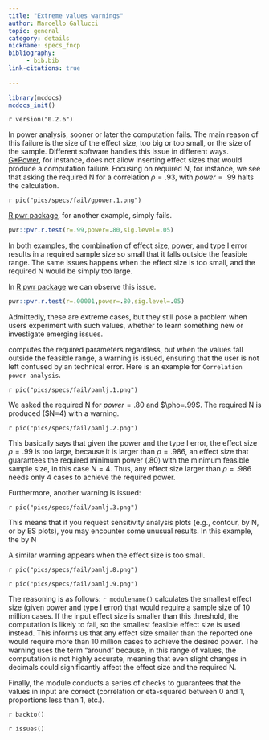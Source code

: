 ```yaml
---
title: "Extreme values warnings"
author: Marcello Gallucci
topic: general
category: details
nickname: specs_fncp
bibliography: 
     - bib.bib
link-citations: true
        
---
```



```r
library(mcdocs)
mcdocs_init()
```


`r version("0.2.6")` 

In power analysis, sooner or later the computation fails. The main reason of this failure is the size of the effect size, too big or too small, or the size of the sample. Different software handles this issue in different ways. [G*Power](https://www.psychologie.hhu.de/arbeitsgruppen/allgemeine-psychologie-und-arbeitspsychologie/gpower), for instance, does not allow inserting effect sizes that would produce a computation failure. Focusing on required N, for instance, we see that asking the required N for a correlation $\rho=.93$, with $power=.99$ halts the calculation.

`r pic("pics/specs/fail/gpower.1.png")`

[R pwr package](https://cran.r-project.org/web/packages/pwr/pwr.pdf), for another example, simply fails.

```r

pwr::pwr.r.test(r=.99,power=.80,sig.level=.05)

```
In both examples, the combination of effect size, power, and type I error results in a required sample size so small that it falls outside the feasible range. The same issues happens when the effect size is too small, and the required N would be simply too large. 

In [R pwr package](https://cran.r-project.org/web/packages/pwr/pwr.pdf) we can observe this issue.

```r

pwr::pwr.r.test(r=.00001,power=.80,sig.level=.05)

```
Admittedly, these are extreme cases, but they still pose a problem when users experiment with such values, whether to learn something new or investigate emerging issues. 

computes the required parameters regardless, but when the values fall outside the feasible range, a warning is issued, ensuring that the user is not left confused by an technical error. Here is an example for `Correlation power analysis`.

`r pic("pics/specs/fail/pamlj.1.png")`

We asked the required N for $power=.80$ and $\pho=.99$. The required N is produced ($N=4) with a warning.

`r pic("pics/specs/fail/pamlj.2.png")`

This basically says that given the power and the type I error, the effect size $\rho=.99$ is too large, because it is larger than $\rho=.986$, an effect size that guarantees the required minimum power ($.80$) with the minimum feasible sample size, in this case $N=4$. Thus, any effect size larger than $\rho=.986$ needs only 4 cases to achieve the required power. 

Furthermore, another warning is issued:

`r pic("pics/specs/fail/pamlj.3.png")`

This means that if you request sensitivity analysis plots (e.g., contour, by N, or by ES plots), you may encounter some unusual results. In this example, the by N

A similar warning appears when the effect size is too small. 

`r pic("pics/specs/fail/pamlj.8.png")`

`r pic("pics/specs/fail/pamlj.9.png")`

The reasoning is as follows: `r modulename()` calculates the smallest effect size (given power and type I error) that would require a sample size of 10 million cases. If the input effect size is smaller than this threshold, the computation is likely to fail, so the smallest feasible effect size is used instead. This informs us that any effect size smaller than the reported one would require more than 10 million cases to achieve the desired power. The warning uses the term "around" because, in this range of values, the computation is not highly accurate, meaning that even slight changes in decimals could significantly affect the effect size and the required N.


Finally, the module conducts a series of checks to guarantees that the values in input are correct (correlation or eta-squared between 0 and 1, proportions less than 1, etc.).

`r backto()`

`r issues()`



